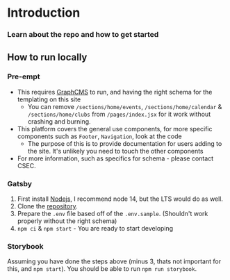 
<Meta title='Documentation/1. Introduction' />

# Introduction
### Learn about the repo and how to get started

<div style={{ margin: `2rem 0` }}/>

## How to run locally

### Pre-empt

 - This requires [GraphCMS](https://graphcms.com/) to run, and having the right schema for the templating on this site
    - You can remove `/sections/home/events`, `/sections/home/calendar` & `/sections/home/clubs`
      from `/pages/index.jsx` for it work without crashing and burning.
 - This platform covers the general use components, for more specific components such as `Footer`, `Navigation`, look at the code
    - The purpose of this is to provide documentation for users adding to the site. It's unlikely you need to touch the other components
 - For more information, such as specifics for schema - please contact CSEC.

### Gatsby

 1. First install [Nodejs](https://nodejs.org/en), I recommend node 14, but the LTS would do as well.
 2. Clone the <a href={repository.url} target="_blank">repository</a>.
 3. Prepare the `.env` file based off of the `.env.sample`. (Shouldn't work properly without the right schema)
 4. `npm ci` & `npm start` - You are ready to start developing

### Storybook

Assuming you have done the steps above (minus 3, thats not important for this,
and `npm start`). You should be able to run `npm run storybook`.

<div style={{ margin: `3rem 0` }}/>

